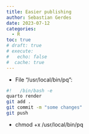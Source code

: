 ```yaml
---
title: Easier publishing
author: Sebastian Gerdes
date: 2023-07-12
categories:
  - R
toc: true
# draft: true
# execute: 
#   echo: false
#  cache: true
---
```


* File "/usr/local/bin/pq":
```bash
#!   /bin/bash -e
quarto render
git add .
git commit -m "some changes"
git push
```
* chmod +x /usr/local/bin/pq